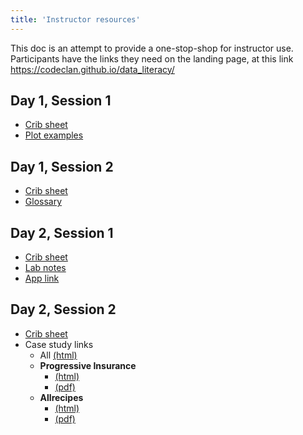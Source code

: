 ```yaml
---
title: 'Instructor resources'
---
```


This doc is an attempt to provide a one-stop-shop for instructor use.
Participants have the links they need on the landing page, at this link <https://codeclan.github.io/data_literacy/>

## Day 1, Session 1

-   [Crib sheet](d1-s1_crib-sheet.html){.external target="_blank"}
-   [Plot examples](all-plots.html){.external target="_blank"}

## Day 1, Session 2

-   [Crib sheet](d1-s2_crib-sheet.html){.external target="_blank"}
-   [Glossary](../resources-students/glossary.html){.external target="_blank"}

## Day 2, Session 1

-   [Crib sheet](d2-s1_crib-sheet.html){.external target="_blank"}
-   [Lab notes](../resources-students/d2-s1_lab_understanding-uncertainty.html){.external target="_blank"}
-   [App link](https://cc-stats.shinyapps.io/uncertainty){.external target="_blank"}

## Day 2, Session 2

-   [Crib sheet](d2-s2_crib-sheet.html){.external target="_blank"}
-   Case study links
    -   All [(html)](../resources-students/d2-s2_case-studies.html){.external target="_blank"}
    -   **Progressive Insurance**
        -   [(html)](../resources-students/d2-s2_case-study_progressive.html){.external target="_blank"}
        -   [(pdf)](../resources-students/d2-s2_case-study_progressive.pdf){.external target="_blank"}
    -   **Allrecipes**
        -   [(html)](../resources-students/d2-s2_case-study_allrecipies.html){.external target="_blank"}
        -   [(pdf)](../resources-students/d2-s2_case-study_allrecipies.pdf){.external target="_blank"}
